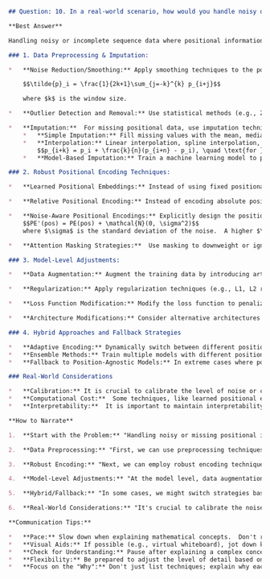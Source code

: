 ```markdown
## Question: 10. In a real-world scenario, how would you handle noisy or incomplete sequence data where positional information might be corrupted or missing?

**Best Answer**

Handling noisy or incomplete sequence data where positional information is corrupted or missing is a significant challenge in many real-world applications. The robustness of positional encodings becomes paramount. Here's a breakdown of strategies, combining data preprocessing, robust encoding techniques, and model-level adjustments:

### 1. Data Preprocessing & Imputation:

*   **Noise Reduction/Smoothing:** Apply smoothing techniques to the positional information before encoding. This could involve moving averages, Kalman filters, or Savitzky-Golay filters.  For example, if we represent the position indices as $p_i$, we might replace each $p_i$ with a smoothed version $\tilde{p}_i$ using a moving average:

    $$\tilde{p}_i = \frac{1}{2k+1}\sum_{j=-k}^{k} p_{i+j}$$

    where $k$ is the window size.

*   **Outlier Detection and Removal:** Use statistical methods (e.g., Z-score, IQR) or machine learning techniques (e.g., Isolation Forest, One-Class SVM) to identify and remove or correct positional outliers.

*   **Imputation:**  For missing positional data, use imputation techniques. Options include:
    *   **Simple Imputation:** Fill missing values with the mean, median, or mode of the existing positional data.
    *   **Interpolation:** Linear interpolation, spline interpolation, or more advanced techniques can estimate missing positional values based on neighboring data points. For instance, linear interpolation between two known positions $p_i$ and $p_{i+n}$ can be formulated as:
        $$p_{i+k} = p_i + \frac{k}{n}(p_{i+n} - p_i), \quad \text{for } k = 1, 2, ..., n-1$$
    *   **Model-Based Imputation:** Train a machine learning model to predict missing positional values based on other features in the sequence.

### 2. Robust Positional Encoding Techniques:

*   **Learned Positional Embeddings:** Instead of using fixed positional encodings (e.g., sinusoidal functions), learn positional embeddings during training.  These embeddings can potentially learn to be more robust to noise. We replace the standard positional encoding (PE) with a trainable embedding matrix $E \in \mathbb{R}^{max\_len \times d_{model}}$, where $max\_len$ is the maximum sequence length and $d_{model}$ is the embedding dimension. The position $pos$ is then represented by $E[pos]$.

*   **Relative Positional Encoding:** Instead of encoding absolute positions, encode the relative distances between elements in the sequence. This can be more robust to shifts or distortions in the absolute positional information.  Specifically, instead of encoding position $i$, we encode the offset $i-j$ between elements at positions $i$ and $j$. This approach naturally captures the relationships between elements regardless of absolute positions.

*   **Noise-Aware Positional Encodings:** Explicitly design the positional encoding to be robust to noise.  One approach is to add noise during training to the positional encodings themselves, forcing the model to learn representations that are less sensitive to positional inaccuracies.  During training, we can inject Gaussian noise:
    $$PE'(pos) = PE(pos) + \mathcal{N}(0, \sigma^2)$$
    where $\sigma$ is the standard deviation of the noise.  A higher $\sigma$ increases the robustness to noisy positional information.

*   **Attention Masking Strategies:**  Use masking to downweight or ignore positional information that is considered unreliable.  This can be done by setting attention weights to zero for elements with corrupted positional data.

### 3. Model-Level Adjustments:

*   **Data Augmentation:** Augment the training data by introducing artificial noise or distortions in the positional information.  This can help the model learn to be more robust to real-world noise.  Examples include random shifts, scaling, and jittering of the positional indices.

*   **Regularization:** Apply regularization techniques (e.g., L1, L2 regularization, dropout) to prevent the model from overfitting to noisy positional information.

*   **Loss Function Modification:** Modify the loss function to penalize the model for relying too heavily on positional information when it is known to be unreliable. For example, adding a term to the loss that encourages the model to be less sensitive to variations in positional encodings.

*   **Architecture Modifications:** Consider alternative architectures that are less reliant on precise positional information, such as models based on bag-of-words or attention mechanisms with limited positional bias. For instance, explore architectures using global attention mechanisms or graph neural networks that inherently focus on relationships rather than absolute positions.

### 4. Hybrid Approaches and Fallback Strategies

*   **Adaptive Encoding:** Dynamically switch between different positional encoding strategies based on the estimated noise level in the data.  For example, if the noise level is high, switch to relative positional encoding or masking.
*   **Ensemble Methods:** Train multiple models with different positional encoding strategies and combine their predictions.
*   **Fallback to Position-Agnostic Models:** In extreme cases where positional information is completely unreliable, fallback to a position-agnostic model that ignores positional information altogether. This could involve using a simpler architecture like a bag-of-words model.

### Real-World Considerations

*   **Calibration:** It is crucial to calibrate the level of noise or corruption in positional data to determine the appropriate level of data augmentation or smoothing.
*   **Computational Cost:**  Some techniques, like learned positional embeddings or data augmentation, can increase the computational cost of training.
*   **Interpretability:**  It is important to maintain interpretability by understanding how the model is using positional information, even when it is noisy.  This can be done by visualizing attention weights or analyzing the learned positional embeddings.

**How to Narrate**

1.  **Start with the Problem:** "Handling noisy or missing positional information is a common challenge.  There are several ways to approach this, combining data preprocessing, robust encoding, and model-level adjustments."

2.  **Data Preprocessing:** "First, we can use preprocessing techniques to reduce noise and impute missing values. I could use smoothing filters like a moving average: <briefly state equation>, or more complex methods like Kalman filters. For missing data, interpolation is an option - for example, linear interpolation, as shown by this equation: <briefly state equation>."

3.  **Robust Encoding:** "Next, we can employ robust encoding techniques. One approach is using learned positional embeddings, where instead of fixed encodings, we learn them during training, making the model more adaptable to noise.  Alternatively, relative positional encoding focuses on distances between elements, which can be more resilient to distortions." Mention the noise-aware positional encoding and adding Gaussian noise to the encodings during training:  $PE'(pos) = PE(pos) + \mathcal{N}(0, \sigma^2)$.

4.  **Model-Level Adjustments:** "At the model level, data augmentation involves adding artificial noise during training. Regularization techniques, such as L1 or L2, help prevent overfitting to noisy positional information. We might also modify the loss function."

5.  **Hybrid/Fallback:** "In some cases, we might switch strategies based on the estimated noise level or even fall back to position-agnostic models if the positional data is completely unreliable.  Essentially adapt the model to the reliability of the position signal itself".

6.  **Real-World Considerations:** "It's crucial to calibrate the noise levels to apply the right techniques. Also, consider the computational cost and maintain interpretability to understand how the model is using positional information."

**Communication Tips:**

*   **Pace:** Slow down when explaining mathematical concepts.  Don't rush through the equations.
*   **Visual Aids:** If possible (e.g., virtual whiteboard), jot down key equations or diagrams to illustrate the concepts.
*   **Check for Understanding:** Pause after explaining a complex concept to ask if the interviewer has any questions.
*   **Flexibility:** Be prepared to adjust the level of detail based on the interviewer's background and interest.
*   **Focus on the "Why":** Don't just list techniques; explain why each one is appropriate for the problem. Highlight tradeoffs.
```